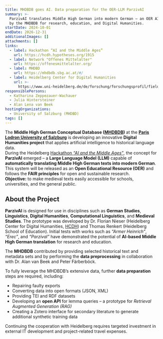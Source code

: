 ```yaml
---
title: MHDBDB goes AI. Data preparation for the OER-LLM ParzivAI
summary: >-
  ParzivAI translates Middle High German into modern German – an OER AI project
  by the MHDBDB for research, education, and Digital Humanities.
startDate: 2024-10-01
endDate: 2026-12-31
additionalImages: []
attachments: []
links:
  - label: Hackathon “AI and the Middle Ages”
    url: https://hcdh.hypotheses.org/1915
  - label: Network "Offenes Mittelalter"
    url: https://offenesmittelalter.org/
  - label: MHDBD
    url: https://mhdbdb.sbg.ac.at/#/
  - label: Heidelberg Center for Digital Humanities
    url: >-
      https://www.uni-heidelberg.de/de/forschung/forschungsprofil/fields-of-focus/field-of-focus-iii/forschungsschwerpunkte/heidelberg-center-for-digital-humanities-hcdh
responsiblePersons:
  - Katharina Zeppezauer-Wachauer
  - Julia Hintersteiner
  - Alan Lena van Beek
hostingOrganizations:
  - University of Salzburg (MHDBD)
tags: []
---
```

The **Middle High German Conceptual Database ([MHDBDB](https://mhdbdb.sbg.ac.at/#/))** at the [**Paris Lodron University of Salzburg**](/consortium/university-of-salzburg/) is developing an innovative **Digital Humanities project** that applies artificial intelligence to historical language data.\
During the Heidelberg [Hackathon *“AI and the Middle Ages”*](https://hcdh.hypotheses.org/1915), the concept for **ParzivAI** emerged – a **Large Language Model (LLM)** capable of **automatically translating Middle High German texts into modern German**.\
This system will be released as an **Open Educational Resource (OER)** and follows the **FAIR principles** for open and sustainable research.\
**Objective:** to make medieval texts easily accessible for schools, universities, and the general public.

## About the Project

**ParzivAI** is designed for use in disciplines such as **German Studies**, **Linguistics**, **Digital Humanities**, **Computational Linguistics**, and **Medieval Studies**. The prototype was developed by Dr. Florian Nieser (Heidelberg Center for Digital Humanities, [HCDH](https://www.uni-heidelberg.de/de/forschung/forschungsprofil/fields-of-focus/field-of-focus-iii/forschungsschwerpunkte/heidelberg-center-for-digital-humanities-hcdh)) and Thomas Renkert (Heidelberg School of Education). Initial tests with works such as *“Armer Heinrich”*, *“Erec”*, and *“Parzival”* have demonstrated the potential of **AI-based Middle High German translation** for research and education.

The **MHDBDB** contributed by providing selected historical text and metadata sets and by performing the **data preprocessing** in collaboration with Dr. Alan van Beek and Peter Färberböck.

To fully leverage the MHDBDB’s extensive data, further **data preparation** steps are required, including:

* Repairing faulty exports
* Converting data into open formats (JSON, XML)
* Providing TEI and RDF datasets
* Developing an **open API** for lemma queries – a prototype for *Retrieval Augmented Generation (RAG)*
* Creating a Zotero interface for secondary literature to generate additional synthetic training data

Continuing the cooperation with Heidelberg requires targeted investment in external IT development and project-related travel expenses.
